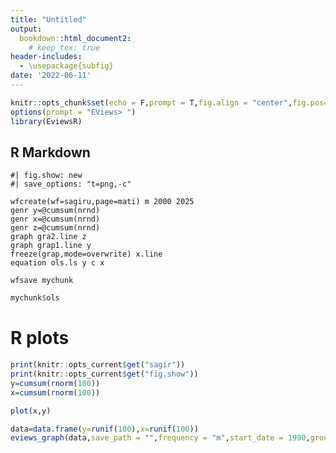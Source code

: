 ```yaml
---
title: "Untitled"
output: 
  bookdown::html_document2:
    # keep_tex: true
header-includes:
  - \usepackage{subfig}
date: '2022-06-11'
---
```


```r
knitr::opts_chunk$set(echo = F,prompt = T,fig.align = "center",fig.pos="h",out.width="0.5\\textwidth")
options(prompt = "EViews> ")
library(EviewsR)
```

## R Markdown

```eviews
#| fig.show: new
#| save_options: "t=png,-c"

wfcreate(wf=sagiru,page=mati) m 2000 2025
genr y=@cumsum(nrnd)
genr x=@cumsum(nrnd)
genr z=@cumsum(nrnd)
graph gra2.line z  
graph grap1.line y
freeze(grap,mode=overwrite) x.line
equation ols.ls y c x

wfsave mychunk
```

```r
mychunk$ols

```

# R plots



```r
print(knitr::opts_current$get("sagir"))
print(knitr::opts_current$get("fig.show"))
y=cumsum(rnorm(100))
x=cumsum(rnorm(100))

plot(x,y)
```

```r
data=data.frame(y=runif(100),x=runif(100))
eviews_graph(data,save_path = "",frequency = "m",start_date = 1990,group = F,options = "m")

```

